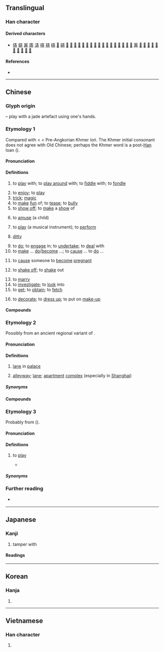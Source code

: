 {{character info}}
==Translingual==

===Han character===
{{Han char|rn=55|rad=廾|as=04|sn=7|four=10441|canj=MGT|ids=⿱王廾}}

====Derived characters====
*[[㑝]] [[㛞]] [[㟖]] [[㢅]] [[㳥]] [[哢]] [[挵]] [[梇]] [[𤯨]] [[硦]] [[𠸙]] [[𧋼]] [[𨁦]] [[𥨋]] [[𩩖]] [[𠑋]] [[𡫶]] [[𢌊]] [[𤯩]] [[𤲌]] [[𤿰]] [[𧚠]] [[𥧪]] [[𦡠]] [[𩀳]] [[𪔠]] [[𢌌]] [[筭]] [[𡋱]] [[𡱯]] [[𡷟]] [[𢃈]] [[𢙱]] [[𢚸]] [[𤞬]] [[𨓡]] [[𪫵]] [[𫠯]]

====References====
* {{Han ref|kx=0353.170|dkj=09596|dj=0669.010|hdz=10515.010|uh=5F04|ud=24324|bh=A7CB|bd=42955}}

----

==Chinese==

===Glyph origin===
{{Han etym}}
{{Han compound|玉|廾|ls=ic|t1=jade|t2=hands}} – play with a jade artefact using one's hands.

===Etymology 1===
{{zh-forms|alt=挵}}
Compared with {{cog|km|លួង||to console; to cheer; to coax; to flatter}} < {{cog|mkh-okm|lvaṅ||to cheer, amuse, entertain, divert}} < Pre-Angkorian Khmer ''loṅ''. The Khmer initial consonant does not agree with Old Chinese; perhaps the Khmer word is a post-[[Han]] loan ({{zh-ref|Schuessler, 2007}}).

====Pronunciation====
{{zh-pron
|m=nòng,nèng,2nb=colloquial
|dg=лун3
|c=lung6,nung6
|g=lung5
|h=pfs=nung;gd=lung4/lung3
|j=nung3
|mb=lōng
|md=lâe̤ng/lông
|md_note=lâe̤ng - colloquial; lông - literary
|mn=lāng/lōng
|mn_note=lāng - colloquial; lōng - literary
|mn-t=long6
|w=3lon
|x=long4
|mc=y
|oc=y
|ma=y
|cat=v,n
}}

====Definitions====
{{zh-hanzi}}

# to [[play]] with; to [[play around]] with; to [[fiddle]] with; to [[fondle]]
#: {{zh-x|真的 是 命運 弄 人。|It must be a quirk of fate.}}
# to [[enjoy]]; to [[play]]
# [[trick]]; [[magic]]
# to [[make]] [[fun]] of; to [[tease]]; to [[bully]]
# to [[show off]]; to [[make]] a [[show]] of
# {{lb|zh|Min Nan}} to [[amuse]] (a child)
# {{lb|zh|music}} to [[play]] (a musical instrument); to [[perform]]
# {{lb|zh|music}} [[ditty]]
# to [[do]]; to [[engage]] in; to [[undertake]]; to [[deal]] with
# to [[make]] ... [[do]]/[[become]] ...; to [[cause]] ... to [[do]] ...
#: {{zh-x|他 把 小孩 弄 哭 了。|He '''made''' the kid cry.}}
# {{lb|zh|colloquial}} to [[cause]] someone to [[become]] [[pregnant]]
# {{lb|zh|Min Nan}} to [[shake off]]; to [[shake]] out
# to [[marry]]
# to [[investigate]]; to [[look]] into
# to [[get]]; to [[obtain]]; to [[fetch]]
#: {{zh-x|你 這 書 哪兒{r} 弄 的 呀。|Where did you '''get''' the book?}}
# to [[decorate]]; to [[dress up]]; to put on [[make-up]]

====Compounds====
{{zh-der|彈弄|捏弄|搬脣弄舌|弄兵潢池|弄月嘲風|弄瓦之喜|弄璋之喜|弄刺子兒|不好弄|弄來弄去|品弄|五花爨弄|弄筆墨|丟眉弄色|弄乾坤|弄口鳴舌|丟眉弄眼|弄左性|弄飯|好弄玄虛|弄筆端|傳杯弄盞|弄狗相咬|弄精細|咂嘴弄舌|弄喧搗鬼|弄險|愚弄|弄好|弄口|弄法|弄盞傳杯|弄鬼|弄腔調|含飴弄孫|弄璋|弄鬼弔猴|弄鬼妝么|弄風兒|弄錢|弄送|弄車鼓|弄虛頭|弄虛作假|弄臣|弄聳|弄翰|弄精魂|弄粉調朱|弄窩子|弄神弄鬼|弄白相|弄瓦|弄璋之慶|弄玉偷香|弄獐|弄濤|弄潮兒|弄水|弄死|弄權|弄柳拈花|弄月摶風|弄月|弄文|弄擰了|弄手腳|弄性|弄巧成拙|弄巧反拙|弄岔|弄局|弄小性兒|弄小|弄嘴弄舌|弄嘴|弄刀|弄假成真|弄丸|弄喧|弄錯|弄斧班門|一弄兒|弄優|弄甏|哄弄|嬉弄|作弄|弄鬆|唆弄|弄空頭|專國弄權|團弄|弄精神|嘲弄|弄性尚氣|媟弄|嘲風弄月|侍弄|弄文輕武|弄髒|和弄|圈弄|弄壞|吟風弄月|弄堂|弄乖|咂嘴弄脣|弄潮|弄倒|弄破|弄鬼搏沙|弄影|出乖弄醜|弄獐宰相|弄筆|撥弄|搏香弄粉|盤弄|搔頭弄姿|掉嘴弄舌|挑弄|撥弄是非|擠眼弄眉|播弄|抓弄|梅花三弄|搬弄|掬弄|持刀弄棒|摶香弄粉|撩弄|摩弄|挾勢弄權|玩弄|扯皮弄筋|撮弄|撫弄|瑟弄琴調|抱子弄孫|搬弄口舌|漁陽弄|搬口弄舌|禍弄|江南弄|瞞神弄鬼|攛弄|掇弄|盜弄|拈弄|拈花弄月|捉弄|掉弄|瑟調琴弄|班門弄斧|捕風弄月|插圈弄套|擠眉弄眼|拿板弄勢|提刀弄斧|狎弄|搬弄是非|火上弄冰|把弄|戲弄|抬鼓弄|故弄玄虛|沒打弄|搔首弄姿|潢池弄兵|摶砂弄汞|賣弄|翻弄|造化弄人|車鼓弄|簸弄|竊弄威權|調絃弄管|踢天弄井|顯弄|般弄|胡弄局|調嘴弄舌|舞文弄墨|踢弄|鬼弄|舞弄|販弄|調墨弄筆|顧影弄姿|舞筆弄文|簉弄|變弄|竊弄|調脣弄舌|飯飽弄箸|耍弄|運弄|翻脣弄舌|調風弄月|調舌弄脣|調弄|裝神弄鬼|舞文弄法|弄獅}}

===Etymology 2===
{{zh-forms|alt=衖}}
Possibly from an ancient regional variant of {{och-l|巷|alley}}.

====Pronunciation====
{{zh-pron
|m=lòng
|c=lung6
|md=lâe̤ng
|mn=lāng/lōng
|mn_note=lāng - colloquial; lōng - literary
|mn-t=long6
|w=3lon
|mc=y
|oc=
|cat=n
}}

====Definitions====
{{zh-hanzi}}

# {{lb|zh|historical}} [[lane]] in [[palace]]
# {{lb|zh|regional}} [[alleyway]]; [[lane]]; [[apartment]] [[complex]] (especially in [[Shanghai]])
#: {{zh-x|^安-遠 ^路 ^一-八 弄{Lòng}|18 Anyuan Road}}

=====Synonyms=====
{{zh-dial|衚衕}}

====Compounds====
{{zh-der|fold=1|巷弄|弄堂}}

===Etymology 3===
{{zh-forms|alt=玩}}
Probably from {{bor|nan|onb|ȵam¹||to play}} ({{zh-ref|Fu, 2008}}).

====Pronunciation====
{{zh-pron
|cat=v
}}
{{rfp|zh}}

====Definitions====
{{zh-hanzi}}

# {{lb|zh|Hainanese|Leizhou Min}} to [[play]]
#* {{zh-x|出來 弄 就 毋甭 驚 食 醉 make#English\make it#English\it right#English\righ(t)||MN-H|ref={{lang|zh|强哥}} (Mr. Hiang), [https://www.youtube.com/watch?v=o8RjiuVqCEI O Nai]}}

=====Synonyms=====
{{zh-dial|玩}}

===Further reading===
* {{q|Min Nan pronunciation audio}} {{thcwd|3143}}

{{zh-cat|Elementary}}

----

==Japanese==

===Kanji===
{{ja-kanji|grade=c|rs=廾04}}

# tamper with

====Readings====
{{ja-readings
|goon=る
|kanon=ろう
|kun=もてあそ-ぶ, たわむ-れる, いじ-る, いじく-る, いら-う, いろ-う, まさぐ-る
}}

----

==Korean==

===Hanja===
{{ko-hanja|희롱하다|희롱할|롱||농}}

# {{rfdef|ko|sort=廾04}}

----

==Vietnamese==

===Han character===
{{vi-readings|reading=lộng, lóng, lồng, luồng, lòng, lụng, trổng|rs=廾04}}

# {{rfdef|vi|sort=廾04}}